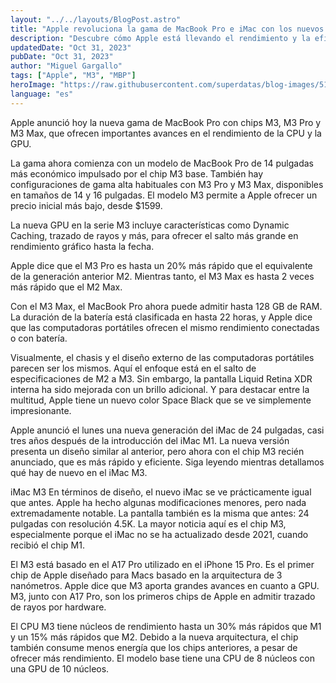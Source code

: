 ```yaml
---
layout: "../../layouts/BlogPost.astro"
title: "Apple revoluciona la gama de MacBook Pro e iMac con los nuevos chips M3, M3 Pro y M3 Max: Un salto cuántico en rendimiento"
description: "Descubre cómo Apple está llevando el rendimiento y la eficiencia al siguiente nivel con la introducción de su nueva línea de MacBook Pro e iMac. Equipados con los innovadores chips M3, M3 Pro y M3 Max, estos dispositivos ofrecen mejoras significativas en CPU y GPU, así como avances en duración de batería y capacidades gráficas. Desde modelos más accesibles hasta configuraciones de alta gama, hay algo para cada tipo de usuario en esta emocionante actualización."
updatedDate: "Oct 31, 2023"
pubDate: "Oct 31, 2023"
author: "Miguel Gargallo"
tags: ["Apple", "M3", "MBP"]
heroImage: "https://raw.githubusercontent.com/superdatas/blog-images/51b587bc41810d12e1427956926673a101af932a/imac2023.png"
language: "es"
---
```


Apple anunció hoy la nueva gama de MacBook Pro con chips M3, M3 Pro y M3 Max, que ofrecen importantes avances en el rendimiento de la CPU y la GPU.

La gama ahora comienza con un modelo de MacBook Pro de 14 pulgadas más económico impulsado por el chip M3 base. También hay configuraciones de gama alta habituales con M3 Pro y M3 Max, disponibles en tamaños de 14 y 16 pulgadas. El modelo M3 permite a Apple ofrecer un precio inicial más bajo, desde $1599.

La nueva GPU en la serie M3 incluye características como Dynamic Caching, trazado de rayos y más, para ofrecer el salto más grande en rendimiento gráfico hasta la fecha.

Apple dice que el M3 Pro es hasta un 20% más rápido que el equivalente de la generación anterior M2. Mientras tanto, el M3 Max es hasta 2 veces más rápido que el M2 Max.

Con el M3 Max, el MacBook Pro ahora puede admitir hasta 128 GB de RAM. La duración de la batería está clasificada en hasta 22 horas, y Apple dice que las computadoras portátiles ofrecen el mismo rendimiento conectadas o con batería.

Visualmente, el chasis y el diseño externo de las computadoras portátiles parecen ser los mismos. Aquí el enfoque está en el salto de especificaciones de M2 a M3. Sin embargo, la pantalla Liquid Retina XDR interna ha sido mejorada con un brillo adicional. Y para destacar entre la multitud, Apple tiene un nuevo color Space Black que se ve simplemente impresionante.

Apple anunció el lunes una nueva generación del iMac de 24 pulgadas, casi tres años después de la introducción del iMac M1. La nueva versión presenta un diseño similar al anterior, pero ahora con el chip M3 recién anunciado, que es más rápido y eficiente. Siga leyendo mientras detallamos qué hay de nuevo en el iMac M3.

iMac M3
En términos de diseño, el nuevo iMac se ve prácticamente igual que antes. Apple ha hecho algunas modificaciones menores, pero nada extremadamente notable. La pantalla también es la misma que antes: 24 pulgadas con resolución 4.5K. La mayor noticia aquí es el chip M3, especialmente porque el iMac no se ha actualizado desde 2021, cuando recibió el chip M1.

El M3 está basado en el A17 Pro utilizado en el iPhone 15 Pro. Es el primer chip de Apple diseñado para Macs basado en la arquitectura de 3 nanómetros. Apple dice que M3 aporta grandes avances en cuanto a GPU. M3, junto con A17 Pro, son los primeros chips de Apple en admitir trazado de rayos por hardware.

El CPU M3 tiene núcleos de rendimiento hasta un 30% más rápidos que M1 y un 15% más rápidos que M2. Debido a la nueva arquitectura, el chip también consume menos energía que los chips anteriores, a pesar de ofrecer más rendimiento. El modelo base tiene una CPU de 8 núcleos con una GPU de 10 núcleos.
